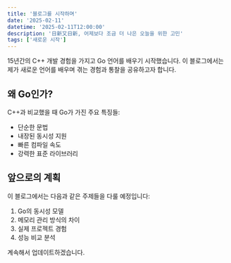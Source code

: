 ```yaml
---
title: '블로그를 시작하며'
date: '2025-02-11'
datetime: '2025-02-11T12:00:00'
description: '日新又日新, 어제보다 조금 더 나은 오늘을 위한 고민'
tags: ['새로운 시작']
---
```



15년간의 C++ 개발 경험을 가지고 Go 언어를 배우기 시작했습니다. 
이 블로그에서는 제가 새로운 언어를 배우며 겪는 경험과 통찰을 공유하고자 합니다.

## 왜 Go인가?

C++과 비교했을 때 Go가 가진 주요 특징들:

- 단순한 문법
- 내장된 동시성 지원
- 빠른 컴파일 속도
- 강력한 표준 라이브러리

## 앞으로의 계획

이 블로그에서는 다음과 같은 주제들을 다룰 예정입니다:

1. Go의 동시성 모델
2. 메모리 관리 방식의 차이
3. 실제 프로젝트 경험
4. 성능 비교 분석

계속해서 업데이트하겠습니다.
